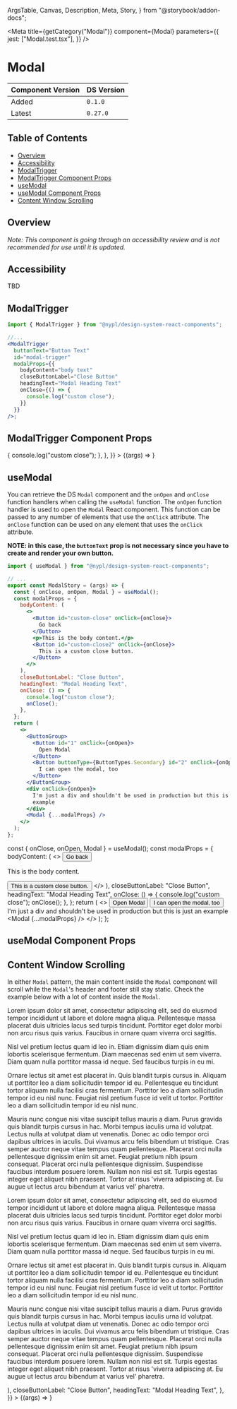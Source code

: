   ArgsTable,
  Canvas,
  Description,
  Meta,
  Story,
} from "@storybook/addon-docs";


<Meta
  title={getCategory("Modal")}
  component={Modal}
  parameters={{
    jest: ["Modal.test.tsx"],
  }}
/>

# Modal

| Component Version | DS Version |
| ----------------- | ---------- |
| Added             | `0.1.0`    |
| Latest            | `0.27.0`   |

## Table of Contents

- [Overview](#overview)
- [Accessibility](#accessibility)
- [ModalTrigger](#modaltrigger)
- [ModalTrigger Component Props](#modaltrigger-component-props)
- [useModal](#usemodal)
- [useModal Component Props](#usemodal-component-props)
- [Content Window Scrolling](#content-window-scrolling)

## Overview

_Note: This component is going through an accessibility review and is not
recommended for use until it is updated._

## Accessibility

TBD

## ModalTrigger

<Description of={ModalTrigger} />

```jsx
import { ModalTrigger } from "@nypl/design-system-react-components";

//...
<ModalTrigger
  buttonText="Button Text"
  id="modal-trigger"
  modalProps={{
    bodyContent="body text"
    closeButtonLabel="Close Button"
    headingText="Modal Heading Text"
    onClose={() => {
      console.log("custom close");
    }}
  }}
/>;
```

## ModalTrigger Component Props

<Canvas withToolbar>
  <Story
    name="ModalTrigger"
    args={{
      buttonText: "Button Text",
      id: "modal-trigger",
      modalProps: {
        bodyContent: "body text",
        closeButtonLabel: "Close Button",
        headingText: "Modal Heading Text",
        onClose: () => {
          console.log("custom close");
        },
      },
    }}
  >
    {(args) => <ModalTrigger {...args} />}
  </Story>
</Canvas>

<ArgsTable story="ModalTrigger" />

## useModal

<Description of={useModal} />

You can retrieve the DS `Modal` component and the `onOpen` and `onClose` function
handlers when calling the `useModal` function. The `onOpen` function handler is
used to open the `Modal` React component. This function can be passed to any
number of elements that use the `onClick` attribute. The `onClose` function can
be used on any element that uses the `onClick` attribute.

**NOTE: in this case, the `buttonText` prop is not necessary since you have to
create and render your own button.**

```jsx
import { useModal } from "@nypl/design-system-react-components";

// ...
export const ModalStory = (args) => {
  const { onClose, onOpen, Modal } = useModal();
  const modalProps = {
    bodyContent: (
      <>
        <Button id="custom-close" onClick={onClose}>
          Go back
        </Button>
        <p>This is the body content.</p>
        <Button id="custom-close2" onClick={onClose}>
          This is a custom close button.
        </Button>
      </>
    ),
    closeButtonLabel: "Close Button",
    headingText: "Modal Heading Text",
    onClose: () => {
      console.log("custom close");
      onClose();
    },
  };
  return (
    <>
      <ButtonGroup>
        <Button id="1" onClick={onOpen}>
          Open Modal
        </Button>
        <Button buttonType={ButtonTypes.Secondary} id="2" onClick={onOpen}>
          I can open the modal, too
        </Button>
      </ButtonGroup>
      <div onClick={onOpen}>
        I'm just a div and shouldn't be used in production but this is just an
        example
      </div>
      <Modal {...modalProps} />
    </>
  );
};
```

  const { onClose, onOpen, Modal } = useModal();
  const modalProps = {
    bodyContent: (
      <>
        <Button id="custom-close" onClick={onClose}>
          Go back
        </Button>
        <p>This is the body content.</p>
        <Button id="custom-close2" onClick={onClose}>
          This is a custom close button.
        </Button>
      </>
    ),
    closeButtonLabel: "Close Button",
    headingText: "Modal Heading Text",
    onClose: () => {
      console.log("custom close");
      onClose();
    },
  };
  return (
    <>
      <ButtonGroup>
        <Button id="1" onClick={onOpen}>
          Open Modal
        </Button>
        <Button buttonType={ButtonTypes.Secondary} id="2" onClick={onOpen}>
          I can open the modal, too
        </Button>
      </ButtonGroup>
      <div onClick={onOpen}>
        I'm just a div and shouldn't be used in production but this is just an
        example
      </div>
      <Modal {...modalProps} />
    </>
  );
};

## useModal Component Props

<Canvas withToolbar>
  <Story name="Modal">
    <ModalStory />
  </Story>
</Canvas>

## Content Window Scrolling

In either `Modal` pattern, the main content inside the `Modal` component will
scroll while the `Modal`'s header and footer still stay static. Check the
example below with a lot of content inside the `Modal`.

<Canvas withToolbar>
  <Story
    name="Content Window Scrolling"
    args={{
      buttonText: "Button Text",
      id: "modal-scrolling",
      modalProps: {
        bodyContent: (
          <>
            <Heading text="Content Title" />
            <p>
              Lorem ipsum dolor sit amet, consectetur adipiscing elit, sed do
              eiusmod tempor incididunt ut labore et dolore magna aliqua.
              Pellentesque massa placerat duis ultricies lacus sed turpis
              tincidunt.
              <Link href="http://nypl.org">Porttitor eget dolor</Link> morbi non
              arcu risus quis varius. Faucibus in ornare quam viverra orci sagittis.
            </p>
            <p>
              Nisl vel pretium lectus quam id leo in. Etiam dignissim diam quis
              enim lobortis scelerisque fermentum. Diam maecenas sed enim ut sem
              viverra. Diam quam nulla porttitor massa id neque. Sed faucibus
              turpis in eu mi.
            </p>
            <p>
              Ornare lectus sit amet est placerat in. Quis blandit turpis cursus
              in. Aliquam ut porttitor leo a diam sollicitudin tempor id eu.
              Pellentesque eu tincidunt tortor aliquam nulla facilisi cras
              fermentum. Porttitor leo a diam sollicitudin tempor id eu nisl
              nunc. Feugiat nisl pretium fusce id velit ut tortor. Porttitor leo
              a diam sollicitudin tempor id eu nisl nunc.
            </p>
            <p>
              Mauris nunc congue nisi vitae suscipit tellus mauris a diam. Purus
              gravida quis blandit turpis cursus in hac. Morbi tempus iaculis
              urna id volutpat. Lectus nulla at volutpat diam ut venenatis.
              Donec ac odio tempor orci dapibus ultrices in iaculis. Dui vivamus
              arcu felis bibendum ut tristique. Cras semper auctor neque vitae
              tempus quam pellentesque. Placerat orci nulla pellentesque
              dignissim enim sit amet. Feugiat pretium nibh ipsum consequat.
              Placerat orci nulla pellentesque dignissim. Suspendisse faucibus
              interdum posuere lorem. Nullam non nisi est sit. Turpis egestas
              integer eget aliquet nibh praesent. Tortor at risus 'viverra
              adipiscing at. Eu augue ut lectus arcu bibendum at varius vel'
              pharetra.
            </p>
            <Heading text="Another Title" />
            <p>
              Lorem ipsum dolor sit amet, consectetur adipiscing elit, sed do
              eiusmod tempor incididunt ut labore et dolore magna aliqua.
              Pellentesque massa placerat duis ultricies lacus sed turpis
              tincidunt.
              <Link href="http://nypl.org">Porttitor eget dolor</Link> morbi non
              arcu risus quis varius. Faucibus in ornare quam viverra orci sagittis.
            </p>
            <p>
              Nisl vel pretium lectus quam id leo in. Etiam dignissim diam quis
              enim lobortis scelerisque fermentum. Diam maecenas sed enim ut sem
              viverra. Diam quam nulla porttitor massa id neque. Sed faucibus
              turpis in eu mi.
            </p>
            <p>
              Ornare lectus sit amet est placerat in. Quis blandit turpis cursus
              in. Aliquam ut porttitor leo a diam sollicitudin tempor id eu.
              Pellentesque eu tincidunt tortor aliquam nulla facilisi cras
              fermentum. Porttitor leo a diam sollicitudin tempor id eu nisl
              nunc. Feugiat nisl pretium fusce id velit ut tortor. Porttitor leo
              a diam sollicitudin tempor id eu nisl nunc.
            </p>
            <p>
              Mauris nunc congue nisi vitae suscipit tellus mauris a diam. Purus
              gravida quis blandit turpis cursus in hac. Morbi tempus iaculis
              urna id volutpat. Lectus nulla at volutpat diam ut venenatis.
              Donec ac odio tempor orci dapibus ultrices in iaculis. Dui vivamus
              arcu felis bibendum ut tristique. Cras semper auctor neque vitae
              tempus quam pellentesque. Placerat orci nulla pellentesque
              dignissim enim sit amet. Feugiat pretium nibh ipsum consequat.
              Placerat orci nulla pellentesque dignissim. Suspendisse faucibus
              interdum posuere lorem. Nullam non nisi est sit. Turpis egestas
              integer eget aliquet nibh praesent. Tortor at risus 'viverra
              adipiscing at. Eu augue ut lectus arcu bibendum at varius vel'
              pharetra.
            </p>
          </>
        ),
        closeButtonLabel: "Close Button",
        headingText: "Modal Heading Text",
      },
    }}
  >
    {(args) => <ModalTrigger {...args} />}
  </Story>
</Canvas>
